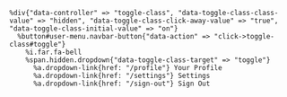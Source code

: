 ```haml
%div{"data-controller" => "toggle-class", "data-toggle-class-class-value" => "hidden", "data-toggle-class-click-away-value" => "true", "data-toggle-class-initial-value" => "on"}
  %button#user-menu.navbar-button{"data-action" => "click->toggle-class#toggle"}
    %i.far.fa-bell
    %span.hidden.dropdown{"data-toggle-class-target" => "toggle"}
      %a.dropdown-link{href: "/profile"} Your Profile
      %a.dropdown-link{href: "/settings"} Settings
      %a.dropdown-link{href: "/sign-out"} Sign Out
```